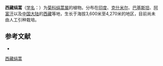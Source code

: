 {{Speciesbox
| name = 西藏绢蒿
| status = 
| status_system = 
| image =
| genus = Seriphidium
| species = thomsonianum
| authority = (C. B. Clarke) Ling et Y. R. Ling in Act.
}}

'''西藏绢蒿'''（[[学名|学名]]：{{lang|la|''Seriphidium thomsonianum''}}）为[[菊科|菊科]][[绢蒿属|绢蒿属]]的植物。分布在[[印度|印度]]、[[克什米尔|克什米尔]]、[[巴基斯坦|巴基斯坦]]、[[阿富汗|阿富汗]]以及[[中国大陆|中国大陆]]的[[西藏|西藏]]等地，生长于海拔3,600米至4,270米的地区，目前尚未由人工引种栽培。

== 参考文献 ==
<div class="references-small">
* {{cite web| url =http://www.bioinfo.cn/db05/KmzwSpecies.php?action=view&id=5250| title =西藏绢蒿| work =《中国高等植物数据库全库》| publisher =中国科学院微生物研究所| author =昆明植物研究所| accessdate =2009-02-25| deadurl =yes| archiveurl =https://web.archive.org/web/20160305061305/http://www.bioinfo.cn/db05/KmzwSpecies.php?action=view&id=5250| archivedate =2016-03-05| df =}}
</div>
{{Taxonbar|from=Q15231750}}

[[Category:绢蒿属|西藏绢蒿]]


{{植物小作品}}